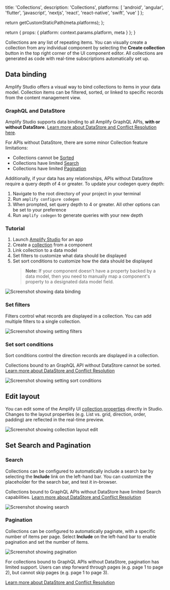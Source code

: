                   
  title: 'Collections',
  description: 'Collections',
  platforms: [
                'android',
                'angular',
                'flutter',
                'javascript',
                'nextjs',
                'react',
                'react-native',
                'swift',
                'vue'
              ]
};

  return getCustomStaticPath(meta.platforms);
};

  return {
    props: {
      platform: context.params.platform,
      meta
    }
  };
}
          

Collections are any list of repeating items. You can visually create a collection from any individual component by selecting the **Create collection** button in the top right corner of the UI component editor. All collections are generated as code with real-time subscriptions automatically set up.

## Data binding

Amplify Studio offers a visual way to bind collections to items in your data model. Collection items can be filtered, sorted, or linked to specific records from the content management view.

### GraphQL and DataStore

Amplify Studio supports data binding to all Amplify GraphQL APIs, **with or without DataStore**. [Learn more about DataStore and Conflict Resolution here](/console/data/data-model/#datastore-and-graphql). 

For APIs without DataStore, there are some minor Collection feature limitations: 
- Collections cannot be [Sorted](#set-sort-conditions)
- Collections have limited [Search](#set-search-and-pagination)
- Collections have limited [Pagination](#set-search-and-pagination)

Additionally, if your data has any relationships, APIs without DataStore require a query depth of 4 or greater. To update your codegen query depth:
1. Navigate to the root directory of your project in your terminal
1. Run `amplify configure codegen`
1. When prompted, set query depth to 4 or greater. All other options can be set to your preference
1. Run `amplify codegen` to generate queries with your new depth

### Tutorial

1. Launch [Amplify Studio](/console/adminui/start/#logging-in-and-creating-an-app) for an app
2. Create a [collection](/console/tutorial/collections/) from a component
3. Link collection to a data model
4. Set filters to customize what data should be displayed
5. Set sort conditions to customize how the data should be displayed
   > **Note:** If your component doesn't have a property backed by a data model, then you need to manually map a component's property to a designated data model field.

![Screenshot showing data binding](/images/console/ui-collections-databind.png)

### Set filters

Filters control what records are displayed in a collection. You can add multiple filters to a single collection.

![Screenshot showing setting filters](/images/console/ui-collections-set-filters.png)

### Set sort conditions

Sort conditions control the direction records are displayed in a collection.

<Callout warning>

Collections bound to an GraphQL API without DataStore cannot be sorted. [Learn more about DataStore and Conflict Resolution](/console/data/data-model/#datastore-and-graphql)

</Callout>

![Screenshot showing setting sort conditions](/images/console/ui-collections-set-sort-conditions.png)

## Edit layout

You can edit some of the Amplify UI [collection properties](https://ui.docs.amplify.aws/react/components/collection) directly in Studio. Changes to the layout properties (e.g. List vs. grid, direction, order, padding) are reflected in the real-time preview.

![Screenshot showing collection layout edit](/images/console/ui-collections-layout.png)

## Set Search and Pagination

### Search

Collections can be configured to automatically include a search bar by selecting the **Include** link on the left-hand bar. You can customize the placeholder for the search bar, and test it in-browser.

<Callout warning>

Collections bound to GraphQL APIs without DataStore have limited Search capabilities. [Learn more about DataStore and Conflict Resolution](/console/data/data-model/#datastore-and-graphql)

</Callout>


![Screenshot showing search](/images/console/ui-collections-search.png)

### Pagination

Collections can be configured to automatically paginate, with a specific number of items per page. Select **Include** on the left-hand bar to enable pagination and set the number of items. 

![Screenshot showing pagination](/images/console/ui-collections-pagination.png)

For collections bound to GraphQL APIs without DataStore, pagination has limited support. Users can step forward through pages (e.g. page 1 to page 2), but cannot skip pages (e.g. page 1 to page 3). 

[Learn more about DataStore and Conflict Resolution](/console/data/data-model/#datastore-and-graphql)
